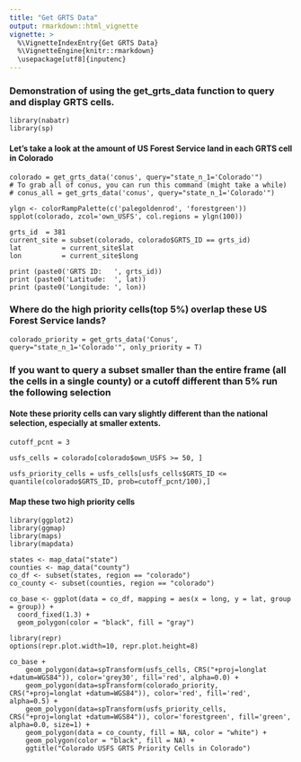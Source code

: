 ```yaml
---
title: "Get GRTS Data"
output: rmarkdown::html_vignette
vignette: >
  %\VignetteIndexEntry{Get GRTS Data}
  %\VignetteEngine{knitr::rmarkdown}
  \usepackage[utf8]{inputenc}
---
```


### Demonstration of using the get_grts_data function to query and display GRTS cells.

```
library(nabatr)
library(sp)
```

#### Let's take a look at the amount of US Forest Service land in each GRTS cell in Colorado

```
colorado = get_grts_data('conus', query="state_n_1='Colorado'")
# To grab all of conus, you can run this command (might take a while)
# conus_all = get_grts_data('conus', query="state_n_1='Colorado'")
```

```
ylgn <- colorRampPalette(c('palegoldenrod', 'forestgreen'))
spplot(colorado, zcol='own_USFS', col.regions = ylgn(100))
```

```
grts_id  = 381
current_site = subset(colorado, colorado$GRTS_ID == grts_id)
lat          = current_site$lat
lon          = current_site$long

print (paste0('GRTS ID:   ', grts_id))
print (paste0('Latitude:  ', lat))
print (paste0('Longitude: ', lon))

```

### Where do the high priority cells(top 5%) overlap these US Forest Service lands?

```
colorado_priority = get_grts_data('Conus', query="state_n_1='Colorado'", only_priority = T)
```

### If you want to query a subset smaller than the entire frame (all the cells in a single county) or a cutoff different than 5% run the following selection

#### Note these priority cells can vary slightly different than the national selection, especially at smaller extents.

```
cutoff_pcnt = 3

usfs_cells = colorado[colorado$own_USFS >= 50, ]

usfs_priority_cells = usfs_cells[usfs_cells$GRTS_ID <= quantile(colorado$GRTS_ID, prob=cutoff_pcnt/100),]
```

#### Map these two high priority cells

```
library(ggplot2)
library(ggmap)
library(maps)
library(mapdata)
```

```
states <- map_data("state")
counties <- map_data("county")
co_df <- subset(states, region == "colorado")
co_county <- subset(counties, region == "colorado")
```

```
co_base <- ggplot(data = co_df, mapping = aes(x = long, y = lat, group = group)) + 
  coord_fixed(1.3) + 
  geom_polygon(color = "black", fill = "gray")
```

```
library(repr)
options(repr.plot.width=10, repr.plot.height=8)

co_base +
    geom_polygon(data=spTransform(usfs_cells, CRS("+proj=longlat +datum=WGS84")), color='grey30', fill='red', alpha=0.0) +
    geom_polygon(data=spTransform(colorado_priority, CRS("+proj=longlat +datum=WGS84")), color='red', fill='red', alpha=0.5) + 
    geom_polygon(data=spTransform(usfs_priority_cells, CRS("+proj=longlat +datum=WGS84")), color='forestgreen', fill='green', alpha=0.0, size=1) + 
    geom_polygon(data = co_county, fill = NA, color = "white") +
    geom_polygon(color = "black", fill = NA) +
    ggtitle("Colorado USFS GRTS Priority Cells in Colorado")
```
